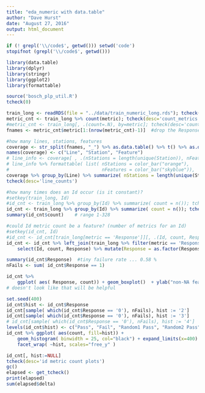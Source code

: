 ```yaml
---
title: "eda_numeric with data.table"
author: "Dave Hurst"
date: "August 27, 2016"
output: html_document
---
```


```r

if (! grepl('\\/code$', getwd())) setwd('code')
stopifnot (grepl('\\/code$', getwd()))

library(data.table)
library(dplyr)
library(stringr)
library(ggplot2)
library(formattable)

source('bosch_plp_util.R')
tcheck(0)

train_long <- readRDS(file = "../data/train_numeric_long.rds"); tcheck(desc='read_rds')
metric_cnt <- train_long %>% count(metric); tcheck(desc='count_metrics')
#metric_cnt <- train_long[, .(count=.N), by=metric]; tcheck(desc='count_metrics')
fnames <- metric_cnt$metric[1:(nrow(metric_cnt)-1)]  #drop the Response column

#how many lines, stations, features
coverage <- str_split(fnames, "_") %>% as.data.table() %>% t() %>% as.data.table()
names(coverage) <- c("Line", "Station", "Feature")
# line_info <- coverage[ , .(nStations = length(unique(Station)), nFeatures = .N), by=Line]
# line_info %>% formattable( list( nStations = color_bar("orange"),
#                                  nFeatures = color_bar("skyblue")),  align = 'l')
coverage %>% group_by(Line) %>% summarize( nStations = length(unique(Station)), nFeatures = n())
tcheck(desc='line_counts')

#how many times does an Id occur (is it constant)?
#setkey(train_long, Id)
#id_cnt <- train_long %>% group_by(Id) %>% summarize( count = n()); tcheck(desc='Id counts')
id_cnt <- train_long %>% group_by(Id) %>% summarize( count = n()); tcheck(desc='Id counts')
summary(id_cnt$count)    # range 1-328 

#could Id metric count be a feature? (number of metrics for an Id)
#setkey(id_cnt, Id)
#id_cnt <- id_cnt[train_long[metric == 'Response']][, .(Id, count, Response=as.factor(value))]  ; tcheck(desc='join Response')
id_cnt <- id_cnt %>% left_join(train_long %>% filter(metric == 'Response'), by='Id') %>%
    select(Id, count, Response) %>% mutate(Response = as.factor(Response)); tcheck(desc='join Response')

summary(id_cnt$Response)  #tiny failure rate ... 0.58 %
nFails <- sum( id_cnt$Response == 1)

id_cnt %>% 
    ggplot( aes( Response, count)) + geom_boxplot()  + ylab("non-NA feature count per part")
# doesn't look like that will be helpful

set.seed(400)
id_cnt$hist <- id_cnt$Response
id_cnt[sample( which(id_cnt$Response == '0'), nFails), hist := '2']
id_cnt[sample( which(id_cnt$Response == '0'), nFails), hist := '3']
# id_cnt[sample( which(id_cnt$Response == '0'), nFails), hist := '4']
levels(id_cnt$hist) <- c("Pass", "Fail", "Random1 Pass", "Random2 Pass") #, "Random3 Pass")
id_cnt %>% ggplot( aes(count, fill=hist)) + 
    geom_histogram( binwidth = 25, col="black") + expand_limits(x=400) +
    facet_wrap( ~hist, scales="free_y" )

id_cnt[, hist:=NULL]
tcheck(desc='id metric count plots')
gc()
elapsed <- get_tcheck()
print(elapsed)
sum(elapsed$delta)
```

